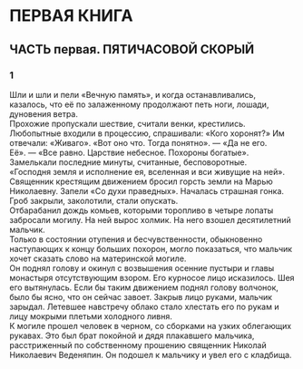 # ПЕРВАЯ КНИГА {-}

## ЧАСТЬ первая. ПЯТИЧАСОВОЙ СКОРЫЙ {-}

### 1 {-}

Шли и шли и пели «Вечную память», и когда останавливались, казалось, что её по залаженному продолжают петь ноги, лошади, дуновения ветра.<br/> Прохожие пропускали шествие, считали венки, крестились.<br/> Любопытные входили в процессию, спрашивали: «Кого хоронят?» Им отвечали: «Живаго». «Вот оно что. Тогда понятно». — «Да не его. Её». — «Все равно. Царствие небесное. Похороны богатые».<br/> Замелькали последние минуты, считанные, бесповоротные.<br/> «Господня земля и исполнение ея, вселенная и вси живущие на ней». Священник крестящим движением бросил горсть земли на Марью Николаевну. Запели «Со духи праведных». Началась страшная гонка. Гроб закрыли, заколотили, стали опускать.<br/> Отбарабанил дождь комьев, которыми торопливо в четыре лопаты забросали могилу. На ней вырос холмик. На него взошел десятилетний мальчик.<br/> Только в состоянии отупения и бесчувственности, обыкновенно наступающих к концу больших похорон, могло показаться, что мальчик хочет сказать слово на материнской могиле.<br/> Он поднял голову и окинул с возвышения осенние пустыри и главы монастыря отсутствующим взором. Его курносое лицо исказилось. Шея его вытянулась. Если бы таким движением поднял голову волчонок, было бы ясно, что он сейчас завоет. Закрыв лицо руками, мальчик зарыдал. Летевшее навстречу облако стало хлестать его по рукам и лицу мокрыми плетьми холодного ливня.<br/> К могиле прошел человек в черном, со сборками на узких облегающих рукавах. Это был брат покойной и дядя плакавшего мальчика, расстриженный по собственному прошению священник Николай Николаевич Веденяпин. Он подошел к мальчику и увел его с кладбища.

